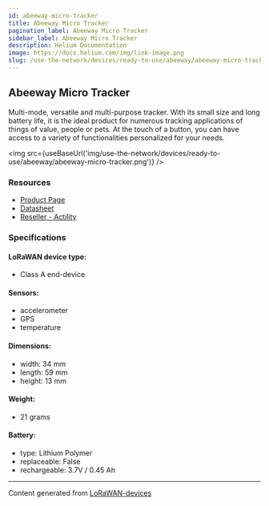```yaml
---
id: abeeway-micro-tracker
title: Abeeway Micro Tracker
pagination_label: Abeeway Micro Tracker
sidebar_label: Abeeway Micro Tracker
description: Helium Documentation
image: https://docs.helium.com/img/link-image.png
slug: /use-the-network/devices/ready-to-use/abeeway/abeeway-micro-tracker
---
```



## Abeeway Micro Tracker

Multi-mode, versatile and multi-purpose tracker. With its small size and long battery life, it is
the ideal product for numerous tracking applications of things of value, people or pets. At the
touch of a button, you can have access to a variety of functionalities personalized for your needs.

<img
  src={useBaseUrl('img/use-the-network/devices/ready-to-use/abeeway/abeeway-micro-tracker.png')}
/>

### Resources

- [Product Page](https://www.abeeway.com/micro-tracker/)
- [Datasheet](https://www.abeeway.com/wp-content/uploads/2023/05/Abeeway_Products_Micro_B_2022-V2.6.pdf)
- [Reseller - Actility](https://market.thingpark.com/abeeway-micro-tracker-v3.html)

### Specifications

#### LoRaWAN device type:
- Class A end-device

#### Sensors:

- accelerometer
- GPS
- temperature

#### Dimensions:

- width: 34 mm
- length: 59 mm
- height: 13 mm

#### Weight:

- 21 grams

#### Battery:

- type: Lithium Polymer
- replaceable: False
- rechargeable: 3.7V / 0.45 Ah

---

Content generated from [LoRaWAN-devices](https://github.com/TheThingsNetwork/lorawan-devices)
